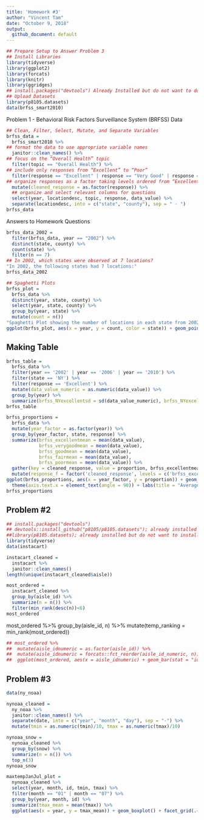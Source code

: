 ```yaml
---
title: 'Homework #3'
author: "Vincent Tam"
date: "October 9, 2018"
output:
  github_document: default
---
```

```r
## Prepare Setup to Answer Problem 3
## Install Libraries
library(tidyverse)
library(ggplot2)
library(forcats)
library(knitr)
library(ggridges)
## install.packages("devtools") Already Installed but do not want to do it constantly
## Upload Datasets
library(p8105.datasets)
data(brfss_smart2010)
```
Problem 1 - Behavioral Risk Factors Surveillance System (BRFSS) Data
```r
## Clean, Filter, Select, Mutate, and Separate Variables
brfss_data = 
  brfss_smart2010 %>%
## format the data to use appropriate variable names
  janitor::clean_names() %>%
## focus on the “Overall Health” topic
  filter(topic == "Overall Health") %>%
## include only responses from “Excellent” to “Poor”
  filter(response == "Excellent" | response == "Very Good" | response == "Good" | response == "Fair" | response == "Poor") %>%
## organize responses as a factor taking levels ordered from “Excellent” to “Poor”
  mutate(cleaned_response = as.factor(response)) %>%
  ## organize and select relevant columns for questions
  select(year, locationdesc, topic, response, data_value) %>%
  separate(locationdesc, into = c("state", "county"), sep = " - ")
brfss_data
```
Answers to Homework Questions
```r
brfss_data_2002 =
  filter(brfss_data, year == "2002") %>%
  distinct(state, county) %>%
  count(state) %>%
  filter(n == 7)
## In 2002, which states were observed at 7 locations?
"In 2002, the following states had 7 locations:" 
brfss_data_2002
```
```r
## Spaghetti Plots
brfss_plot = 
  brfss_data %>%
  distinct(year, state, county) %>%
  select(year, state, county) %>%
  group_by(year, state) %>%
  mutate(count = n())
"Spaghetti Plot showing the number of locations in each state from 2002 to 2010."
ggplot(brfss_plot, aes(x = year, y = count, color = state)) + geom_point() + geom_line()
```

## Making Table
```r
brfss_table =   
  brfss_data %>%
  filter(year == '2002' | year == '2006' | year == '2010') %>%
  filter(state == 'NY') %>%
  filter(response == 'Excellent') %>%
  mutate(data_value_numeric = as.numeric(data_value)) %>%
  group_by(year) %>%
  summarize(brfss_NYexcellentsd = sd(data_value_numeric), brfss_NYexcellentmean = mean(data_value_numeric))
brfss_table
```
```r
brfss_proportions = 
  brfss_data %>%
  mutate(year_factor = as.factor(year)) %>%
  group_by(year_factor, state, response) %>%
  summarize(brfss_excellentmean = mean(data_value), 
            brfss_verygoodmean = mean(data_value), 
            brfss_goodmean = mean(data_value),
            brfss_fairmean = mean(data_value),
            brfss_poormean = mean(data_value)) %>%
  gather(key = cleaned_response, value = proportion, brfss_excellentmean:brfss_poormean) %>% 
  mutate(response_f = factor('cleaned_response', levels = c('brfss_excellentmean', 'brfss_verygoodmean', 'brfss_goodmean', 'brfss_fairmean', 'brfss_poormean')))
ggplot(brfss_proportions, aes(x = year_factor, y = proportion)) + geom_boxplot() + facet_grid(. ~ response_f) +
  theme(axis.text.x = element_text(angle = 90)) + labs(title = "Average Proportion per Response Category"  )
brfss_proportions
```
## Problem #2
```r
## install.packages("devtools")
## devtools::install_github("p8105/p8105.datasets"); already installed but do not want to install every time
##library(p8105.datasets); already installed but do not want to install every time
library(tidyverse)
data(instacart)
```
```r
instacart_cleaned =
  instacart %>%
  janitor::clean_names() 
length(unique(instacart_cleaned$aisle)) 
```
```r
most_ordered =
  instacart_cleaned %>%
  group_by(aisle_id) %>%
  summarize(n = n()) %>%
  filter(min_rank(desc(n))<6)
most_ordered
```
most_ordered %>%
  group_by(aisle_id, n) %>%
  mutate(temp_ranking = min_rank(most_ordered))
```r
## most_ordered %>%
##  mutate(aisle_idnumeric = as.factor(aisle_id)) %>%
##  mutate(aisle_idnumeric = forcats::fct_reorder(aisle_id_numeric, n)) %>%
##  ggplot(most_ordered, aes(x = aisle_idnumeric) + geom_bar(stat = "identity") + scale_x_discrete(drop = FALSE))
```
## Problem #3
```r
data(ny_noaa)
```
```r
nynoaa_cleaned = 
  ny_noaa %>% 
  janitor::clean_names() %>%
  separate(date, into = c("year", "month", "day"), sep = "-") %>% 
  mutate(tmin = as.numeric(tmin)/10, tmax = as.numeric(tmax)/10)
```
```r
nynoaa_snow = 
  nynoaa_cleaned %>%
  group_by(snow) %>%
  summarize(n = n()) %>%
  top_n(3)
nynoaa_snow
```
```r
maxtempJanJul_plot =
  nynoaa_cleaned %>%
  select(year, month, id, tmin, tmax) %>%
  filter(month == "01" | month == "07") %>%
  group_by(year, month, id) %>%
  summarize(tmax_mean = mean(tmax)) %>%
  ggplot(aes(x = year, y = tmax_mean)) + geom_boxplot() + facet_grid(.~month) 
```






